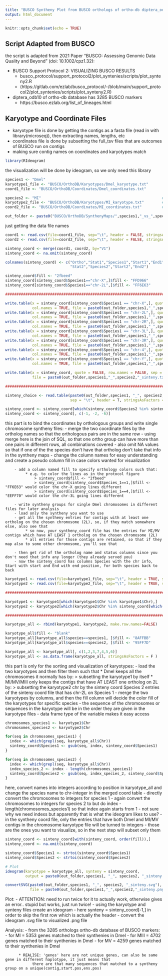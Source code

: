 ```yaml
---
title: "BUSCO Syntheny Plot from BUSCO orthologs of ortho-db diptera_odb10"
output: html_document
---
```


```r
knitr::opts_chunk$set(echo = TRUE)
```

## Script Adapted from BUSCO
the script is adapted from 2021 Paper "BUSCO: Assessing Genomic Data Quality and Beyond" (doi: 10.1002/cpz1.32):

 - BUSCO Support Protocol 2: VISUALIZING BUSCO RESULTS
    - busco_protocol/support_protocol2/plot_syntenies/scripts/plot_synteny2.R
    - (https://gitlab.com/ezlab/busco_protocol/-/blob/main/support_protocol2/plot_syntenies/scripts/plot_synteny2.R)

 - diptera_odb10 of ortho-db database has 3285 BUSCO markers
    - https://busco.ezlab.org/list_of_lineages.html

## Karyotype and Coordinate Files
 - karyotype file is done by getting the contigs as a fasta file (read in with library(microseq)), then extracting names, lengths, etc
 - coordinates file is done by subsetting the full_tsv files that are outcomes of BUSCO run on contigs
 - making sure contig names on coordinates and karyotypes match

```r
library(RIdeogram)
```
the visualization will be done by ideogram, so we only need this library

```r
species1 <- "Dmel"                                                      # assign a name to species1
karyotype1_file <- "BUSCO/OrthoDB/Karyotypes/Dmel_karyotype.txt"        # karyotype of species 1
coord1_file <- "BUSCO/OrthoDB/Coordinates/Dmel_coordinates.txt"         # busco coordinates

species2 <- "MI"                                                      # assign a name to species2
karyotype2_file <- "BUSCO/OrthoDB/Karyotypes/MI_karyotype.txt"        # karyotype of species 2
coord2_file <- "BUSCO/OrthoDB/Coordinates/MI_coordinates.txt"         # busco coordinates

out_folder <- paste0("BUSCO/OrthoDB/SynthenyMaps/",species1,"_vs_",species2,"/")
```
just getting the data file names

```r

coord1 <- read.csv(file=coord1_file, sep="\t", header = FALSE, stringsAsFactors = F)    # coordinate 1
coord2 <- read.csv(file=coord2_file, sep="\t", header = FALSE, stringsAsFactors = F)    # coordinate 2

sinteny_coord <- merge(coord1, coord2, by="V1")                                         # merge the coordinate data by ortholog name
sinteny_coord <- na.omit(sinteny_coord)                                                 # omit any possible NULL values

colnames(sinteny_coord) <- c("Ortho","Stat1","Species1","Start1","End1",                # change column names
                             "Stat2","Species2","Start2","End2")

sinteny_coord$fill <- "2fbeed"                                                          # add a column to give fill color
sinteny_coord[sinteny_coord$Species1=="chr-X",]$fill <- "FFD966"                        # can specify another fill color for certain orthologs
sinteny_coord[sinteny_coord$Species1=="chr-2L",]$fill <- "FF6E63"                       # can specify another fill color for certain orthologs

##################################################################################################################################################

write.table(x = sinteny_coord[sinteny_coord$Species1 == "chr-X",], quote = FALSE, row.names = FALSE, sep = "\t",   # write sinteny map of chr-X
            col.names = TRUE, file = paste0(out_folder,species1,"_",species2,"_","chr-X","_sinteny.txt"))
write.table(x = sinteny_coord[sinteny_coord$Species1 == "chr-2L",], quote = FALSE, row.names = FALSE, sep = "\t",  # write sinteny map of chr-2L
            col.names = TRUE, file = paste0(out_folder,species1,"_",species2,"_","chr-2L","_sinteny.txt"))
write.table(x = sinteny_coord[sinteny_coord$Species1 == "chr-2R",], quote = FALSE, row.names = FALSE, sep = "\t",  # write sinteny map of chr-2R
            col.names = TRUE, file = paste0(out_folder,species1,"_",species2,"_","chr-2R","_sinteny.txt"))
write.table(x = sinteny_coord[sinteny_coord$Species1 == "chr-3L",], quote = FALSE, row.names = FALSE, sep = "\t",  # write sinteny map of chr-3L
            col.names = TRUE, file = paste0(out_folder,species1,"_",species2,"_","chr-3L","_sinteny.txt"))
write.table(x = sinteny_coord[sinteny_coord$Species1 == "chr-3R",], quote = FALSE, row.names = FALSE, sep = "\t",  # write sinteny map of chr-3R
            col.names = TRUE, file = paste0(out_folder,species1,"_",species2,"_","chr-3R","_sinteny.txt"))
write.table(x = sinteny_coord[sinteny_coord$Species1 == "chr-4",], quote = FALSE, row.names = FALSE, sep = "\t",   # write sinteny map of chr-4
            col.names = TRUE, file = paste0(out_folder,species1,"_",species2,"_","chr-4","_sinteny.txt"))
write.table(x = sinteny_coord[sinteny_coord$Species1 == "chr-Y",], quote = FALSE, row.names = FALSE, sep = "\t",   # write sinteny map of chr-Y
            col.names = TRUE, file = paste0(out_folder,species1,"_",species2,"_","chr-Y","_sinteny.txt"))

write.table(x = sinteny_coord, quote = FALSE, row.names = FALSE, sep = "\t", col.names = TRUE,                     # write sinteny map of all chr
            file = paste0(out_folder,species1,"_",species2,"_sinteny.txt"))

##################################################################################################################################################

sinteny_choice <- read.table(paste0(out_folder,species1, "_", species2, "_chr-2L_sinteny.txt"),  # load the syntheny to use (whatever you'll subset karyotype with)
                             sep = "\t", header = T, stringsAsFactors = F)

sinteny_coord <- sinteny_coord[which(sinteny_coord$Species2 %in% sinteny_choice$Species2),]      # get all syntheny entries for contigs with at least one ortholog on 2L
sinteny_coord <- sinteny_coord[, c(-1, -2, -6)]                                                  # get rid of the ortholog name and status columns

```
this part is to bind the coordinates by orthologous groups and write single chromosome syntheny files:
        - merge the two coordinate files by the ortholog names so that the orthologous pairs are in the same row
        - using merge here is the join of SQL, so that one ortho group can have more than one pairs in different rows, all combinations covered
        - also omit NA values so that if one of the the species don't have that ortholog don't take that info in the syntheny maps
        - change the column names for easy understanding and create a pseudo column fill in case colors wanted for visualization
        
        - add a column named fill to specify orthology colors such that:
             * e.g. to color the lines as in the protocol figure
                 > sinteny_coord$fill <- "2fbeed"
                 > sinteny_coord[sinteny_coord$Species_1==1,]$fill <- "FF6E63" would color the chr-X going lines different
                 > sinteny_coord[sinteny_coord$Species_1==4,]$fill <- "EEFF70" would color the chr-3L going lines different
        
        - write syntheny groups for single Dmel chromosomes in different files for later analysis
        - load only the syntheny you want to use 
        - get all the syntheny entries for contigs with at least one ortholog on the chosen chromosome (2L), so, if they match somewhere else, also see that
             * so now, your syntheny_coord file has the entries for MI/MV contigs which have AT LEAST 1 ortholog on the chosen chromosome (2L)
             * all entries for those contigs are retained, so that if they map also to some other chromosome, you'll see that
        
        - then get rid of the ortholog name and status columns since you don't need that info any longer (they already served you)
        - now the sinteny_coord has columns Species with the chr info, Start with start and End with end position, for both species back to back

```r

karyotype1 <- read.csv(file=karyotype1_file, sep="\t", header = TRUE, stringsAsFactors = F)   # karyotype 1 full
karyotype2 <- read.csv(file=karyotype2_file, sep="\t", header = TRUE, stringsAsFactors = F)   # karyotype 2 full

##################################################################################################################################################

karyotype1 <- karyotype1[which(karyotype1$Chr %in% karyotype1$Chr),]                                                     
karyotype2 <- karyotype2[which(karyotype2$Chr %in% sinteny_coord[which(sinteny_coord$Species1 == "chr-2L"),]$Species2),]

##################################################################################################################################################

karyotype_all <- rbind(karyotype1, karyotype2, make.row.names=FALSE)                          # merge  two kayotypes

karyotype_all$fill <- "blank"                                                                 # add a pseudo column to give fill color
karyotype_all[karyotype_all$species==species1, ]$fill <- "8AFFBB"                             # give fill color to species 1 
karyotype_all[karyotype_all$species==species2, ]$fill <- "95FF7D"                             # give fill color to species 2

karyotype_all <- karyotype_all[, c(1,2,3,7,4,5,6)]                                            # rearrenge the columns
karyotype_all <- as.data.frame(karyotype_all, stringsAsFactors = F )                          # make it a data frame for easy access
```
this part is only for the sorting and visualization of karyotypes:
        - load the two karyotypes and then filter them such that
                    * Dmel keeps all the chromosomes it normally has by:
                              > subsetting the karyotype1 by itself
                    * MI/MV/MIII only keeps the contigs that have AT LEAST one ortholog on 2L by:
                              > subsetting the karyotype2 chr by the sinteny coord Species 2 entries of the sinteny coord file that has chr-2L on Species 1
        - merge the two karyotypes by columns, and then the fill column will decide the color fill of the karyotypes for specific species
        - the sequence of the chromosomes or sequences in the karyotype will be in the order they are given in the karyotype files
        - data frame type of the variable makes it easy access

```r

chromosomes_species1 <- karyotype1$Chr                                            # get the chr names
chromosomes_species2 <- karyotype2$Chr                                            # get the chr names

for(seq in chromosomes_species1) {                                                # convert the names of chrs to ints by their karyotype index for species 1
  index <- which(grepl(seq, karyotype_all$Chr))
  sinteny_coord$Species1 <- gsub(seq, index, sinteny_coord$Species1)
}

for(seq in chromosomes_species2) {                                                # convert the names of chrs to ints by their karyotype index for species 1
  index <- which(grepl(seq, karyotype_all$Chr))
  index_species_2 <- index - length(chromosomes_species1)
  sinteny_coord$Species2 <- gsub(seq, index_species_2, sinteny_coord$Species2)
}
```
here, convert names into integers according to position in karyotype_all and change the species name to chr-integer in the merged coord table
        - directly convert the chromosomes to integers for species 1
        - again convert the chromosomes to integers for species 2 to but do index - length(chromosomes_species1) so that index again starts from 1
        - not sure why we need indexs but apparently that is what the ideogram likes to use?
        - in the syntheny coord file, only the entries that have both Dmel and MI/MV contigs in the chromosome karyotype file will be turned to integers
                 - those are the ones you want to visualize, so in the next step will subset only them

```r

sinteny_coord <- sinteny_coord[with(sinteny_coord, order(fill)),]      # order the entries by fill column
sinteny_coord <- na.omit(sinteny_coord)                                # omit any possible NULL values

sinteny_coord$Species1 <- strtoi(sinteny_coord$Species1)               # make the chr names numeric (gsub made them strings, but svg need numeric)
sinteny_coord$Species2 <- strtoi(sinteny_coord$Species2)               # make the chr names numeric (gsub made them strings, but svg need numeric)

# Plot 
ideogram(karyotype = karyotype_all, synteny = sinteny_coord, 
         output = paste0(out_folder,species1, "_", species2, "_sinteny.svg"))

convertSVG(paste0(out_folder,species1, "_", species2, "_sinteny.svg"), device = "png", 
           file = paste0(out_folder,species1,"_",species2,"_sinteny.png"), dpi = 500)
```
Plot:
    - ATTENTION: need to run twice for it to actually work, otherwise gives an error.. stupid but works, just run twice!
    - using the karyotype and synteny files create an ideogram
    - here synteny = sinteny_coord[-1,] in order to skip the first row which is actually the header
    - convert the ideogram .svg file to visualized .png file


Analysis:
    - from the 3285 orthologs ortho-db database of BUSCO markers:
              - for MI = 5353 genes matched to their synthenies in Dmel
              - for MIII = 4702 genes matched to their synthenies in Dmel
              - for MV = 4259 genes matched to their synthenies in Dmel
              
          * REALISE: 'genes' here are not unique genes, can also be same gene in different haplotype, it just means that 
                there are that many sequences that matched to a syntheny group on a unique(contig,start.pos,ens.pos)
          
